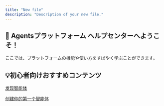 ```yaml
---
title: "New file"
description: "Description of your new file."
---
```


## **👋 Agentsプラットフォーム ヘルプセンターへようこそ！**

ここでは、プラットフォームの機能や使い方をすばやく学ぶことができます。

## **💡初心者向けおすすめコンテンツ**

[发现智能体](https://uxkpl4cba3j.feishu.cn/wiki/D5Q8wN5Kmigs3dkEj0JcJbNEn7f)

[创建你的第一个智能体](https://uxkpl4cba3j.feishu.cn/wiki/SqrawqonFiqlyOkDYkrcgZ2bnke)

